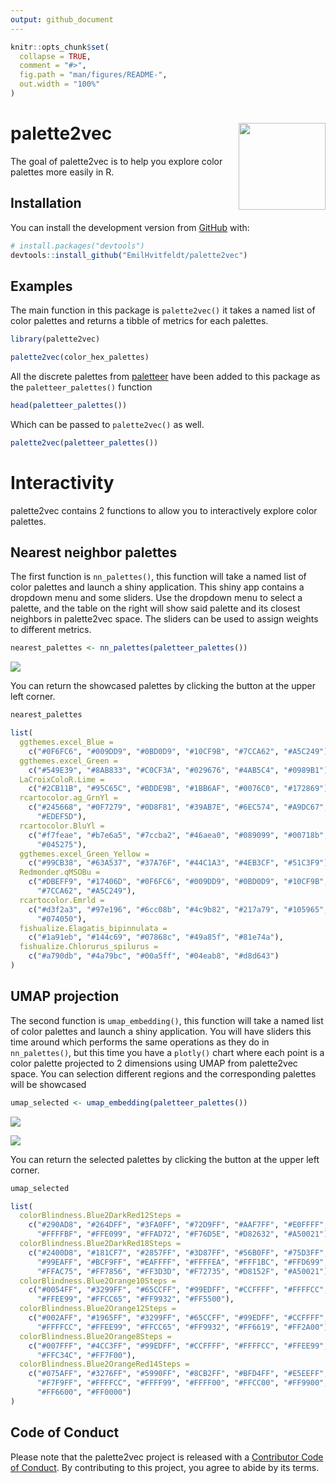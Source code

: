 ```yaml
---
output: github_document
---
```


<!-- README.md is generated from README.Rmd. Please edit that file -->

```r
knitr::opts_chunk$set(
  collapse = TRUE,
  comment = "#>",
  fig.path = "man/figures/README-",
  out.width = "100%"
)
```

# palette2vec <img src='man/figures/logo.png' align="right" height="139" />

<!-- badges: start -->
<!-- badges: end -->

The goal of palette2vec is to help you explore color palettes more easily in R.

## Installation

You can install the development version from [GitHub](http://github.com/) with:

``` r
# install.packages("devtools")
devtools::install_github("EmilHvitfeldt/palette2vec")
```

## Examples

The main function in this package is `palette2vec()` it takes a named list of color palettes and returns a tibble of metrics for each palettes. 

```r
library(palette2vec)

palette2vec(color_hex_palettes)
```

All the discrete palettes from [paletteer](https://emilhvitfeldt.github.io/paletteer/) have been added to this package as the `paletteer_palettes()` function

```r
head(paletteer_palettes())
```

Which can be passed to `palette2vec()` as well.

```r
palette2vec(paletteer_palettes())
```

# Interactivity

palette2vec contains 2 functions to allow you to interactively explore color palettes.

## Nearest neighbor palettes

The first function is `nn_palettes()`, this function will take a named list of color palettes and launch a shiny application. This shiny app contains a dropdown menu and some sliders. Use the dropdown menu to select a palette, and the table on the right will show said palette and its closest neighbors in palette2vec space. The sliders can be used to assign weights to different metrics.

```r
nearest_palettes <- nn_palettes(paletteer_palettes())
```

![](man/figures/nn_palettes.png)

You can return the showcased palettes by clicking the button at the upper left corner.

```r
nearest_palettes
```

```r
list(
  ggthemes.excel_Blue = 
    c("#0F6FC6", "#009DD9", "#0BD0D9", "#10CF9B", "#7CCA62", "#A5C249"), 
  ggthemes.excel_Green = 
    c("#549E39", "#8AB833", "#C0CF3A", "#029676", "#4AB5C4", "#0989B1"), 
  LaCroixColoR.Lime = 
    c("#2CB11B", "#95C65C", "#BDDE9B", "#1BB6AF", "#0076C0", "#172869"), 
  rcartocolor.ag_GrnYl = 
    c("#245668", "#0F7279", "#0D8F81", "#39AB7E", "#6EC574", "#A9DC67", 
      "#EDEF5D"), 
  rcartocolor.BluYl = 
    c("#f7feae", "#b7e6a5", "#7ccba2", "#46aea0", "#089099", "#00718b", 
      "#045275"), 
  ggthemes.excel_Green_Yellow = 
    c("#99CB38", "#63A537", "#37A76F", "#44C1A3", "#4EB3CF", "#51C3F9"), 
  Redmonder.qMSOBu = 
    c("#DBEFF9", "#17406D", "#0F6FC6", "#009DD9", "#0BD0D9", "#10CF9B", 
      "#7CCA62", "#A5C249"), 
  rcartocolor.Emrld = 
    c("#d3f2a3", "#97e196", "#6cc08b", "#4c9b82", "#217a79", "#105965", 
      "#074050"), 
  fishualize.Elagatis_bipinnulata = 
    c("#1a91eb", "#144c69", "#07868c", "#49a85f", "#81e74a"), 
  fishualize.Chlorurus_spilurus = 
    c("#a790db", "#4a79bc", "#00a5ff", "#04eab8", "#d8d643")
)
```

## UMAP projection

The second function is `umap_embedding()`, this function will take a named list of color palettes and launch a shiny application. You will have sliders this time around which performs the same operations as they do in `nn_palettes()`, but this time you have a `plotly()` chart where each point is a color palette projected to 2 dimensions using UMAP from palette2vec space. You can selection different regions and the corresponding palettes will be showcased

```r
umap_selected <- umap_embedding(paletteer_palettes())
```

![](man/figures/umap1.png)

![](man/figures/umap2.png)

You can return the selected palettes by clicking the button at the upper left corner.

```r
umap_selected
```

```r
list(
  colorBlindness.Blue2DarkRed12Steps = 
    c("#290AD8", "#264DFF", "#3FA0FF", "#72D9FF", "#AAF7FF", "#E0FFFF", 
      "#FFFFBF", "#FFE099", "#FFAD72", "#F76D5E", "#D82632", "#A50021"), 
  colorBlindness.Blue2DarkRed18Steps = 
    c("#2400D8", "#181CF7", "#2857FF", "#3D87FF", "#56B0FF", "#75D3FF", 
      "#99EAFF", "#BCF9FF", "#EAFFFF", "#FFFFEA", "#FFF1BC", "#FFD699", 
      "#FFAC75", "#FF7856", "#FF3D3D", "#F72735", "#D8152F", "#A50021"), 
  colorBlindness.Blue2Orange10Steps = 
    c("#0054FF", "#3299FF", "#65CCFF", "#99EDFF", "#CCFFFF", "#FFFFCC", 
      "#FFEE99", "#FFCC65", "#FF9932", "#FF5500"), 
  colorBlindness.Blue2Orange12Steps = 
    c("#002AFF", "#1965FF", "#3299FF", "#65CCFF", "#99EDFF", "#CCFFFF", 
      "#FFFFCC", "#FFEE99", "#FFCC65", "#FF9932", "#FF6619", "#FF2A00"), 
  colorBlindness.Blue2Orange8Steps = 
    c("#007FFF", "#4CC3FF", "#99EDFF", "#CCFFFF", "#FFFFCC", "#FFEE99", 
      "#FFC34C", "#FF7F00"), 
  colorBlindness.Blue2OrangeRed14Steps = 
    c("#075AFF", "#3276FF", "#5990FF", "#8CB2FF", "#BFD4FF", "#E5EEFF", 
      "#F7F9FF", "#FFFFCC", "#FFFF99", "#FFFF00", "#FFCC00", "#FF9900", 
      "#FF6600", "#FF0000")
)
```

## Code of Conduct

Please note that the palette2vec project is released with a [Contributor Code of Conduct](https://contributor-covenant.org/version/2/0/CODE_OF_CONDUCT.html). By contributing to this project, you agree to abide by its terms.

